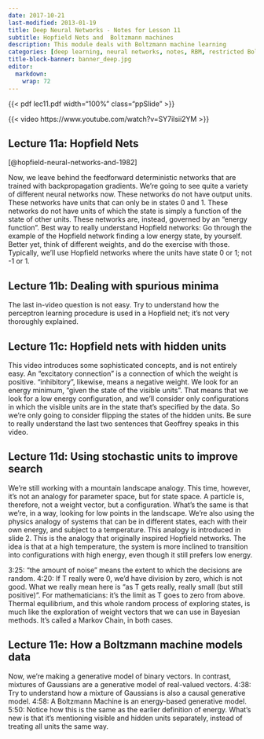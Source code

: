 ```yaml
---
date: 2017-10-21
last-modified: 2013-01-19
title: Deep Neural Networks - Notes for Lesson 11
subtitle: Hopfield Nets and  Boltzmann machines
description: This module deals with Boltzmann machine learning
categories: [deep learning, neural networks, notes, RBM, restricted Boltzmann machine, coursera] 
title-block-banner: banner_deep.jpg
editor: 
  markdown: 
    wrap: 72
---
```


```{=html}
<style>
.a4paper {margin: 0; aspect-ratio: 1 / 1.41;}
.letterpaper  {margin: 0; aspect-ratio: 22 / 17;}
.ppSlide {margin: 0; aspect-ratio: 22 / 13;}
</style>
```
{{< pdf lec11.pdf width="100%" class="ppSlide" >}}

::: column-margin
{{< video https://www.youtube.com/watch?v=SY7ilsii2YM >}}
:::


## Lecture 11a: Hopfield Nets 

[@hopfield-neural-networks-and-1982]

Now, we leave behind the feedforward deterministic networks that are trained with backpropagation gradients. We're going to see quite a variety of different neural networks now. 
These networks do not have output units. 
These networks have units that can only be in states 0 and 1. 
These networks do not have units of which the state is simply a function of the state of other units. 
These networks are, instead, governed by an "energy function". 
Best way to really understand Hopfield networks: Go through the example of the Hopfield network finding a low energy state, by yourself. Better yet, think of different weights, and do the exercise with those. 
Typically, we'll use Hopfield networks where the units have state 0 or 1; not -1 or 1. 

## Lecture 11b: Dealing with spurious minima 

The last in-video question is not easy. Try to understand how the perceptron learning procedure is used in a Hopfield net; it's not very thoroughly explained. 

## Lecture 11c: Hopfield nets with hidden units 

This video introduces some sophisticated concepts, and is not entirely easy. 
An "excitatory connection" is a connection of which the weight is positive. "inhibitory", likewise, means a negative weight. 
We look for an energy minimum, "given the state of the visible units". That means that we look for a low energy configuration, and we'll consider only configurations in which the visible units are in the state that's specified by the data. So we're only going to consider flipping the states of the hidden units. 
Be sure to really understand the last two sentences that Geoffrey speaks in this video. 

## Lecture 11d: Using stochastic units to improve search 

We're still working with a mountain landscape analogy. 
This time, however, it's not an analogy for parameter space, but for state space. 
A particle is, therefore, not a weight vector, but a configuration. 
What's the same is that we're, in a way, looking for low points in the landscape. 
We're also using the physics analogy of systems that can be in different states, each with their own energy, and subject to a temperature. 
This analogy is introduced in slide 2. 
This is the analogy that originally inspired Hopfield networks. 
The idea is that at a high temperature, the system is more inclined to transition into configurations with high energy, even though it still prefers low energy. 

3:25: "the amount of noise" means the extent to which the decisions are random. 
4:20: If T really were 0, we'd have division by zero, which is not good. What we really mean here is "as T gets really, really small (but still positive)". 
For mathematicians: it's the limit as T goes to zero from above. 
Thermal equilibrium, and this whole random process of exploring states, is much like the exploration of weight vectors that we can use in Bayesian methods. It's called a Markov Chain, in both cases. 

## Lecture 11e: How a Boltzmann machine models data 

Now, we're making a generative model of binary vectors. In contrast, mixtures of Gaussians are a generative model of real-valued vectors. 
4:38: Try to understand how a mixture of Gaussians is also a causal generative model. 
4:58: A Boltzmann Machine is an energy-based generative model. 
5:50: Notice how this is the same as the earlier definition of energy. What's new is that it's mentioning visible and hidden units separately, instead of treating all units the same way. 
